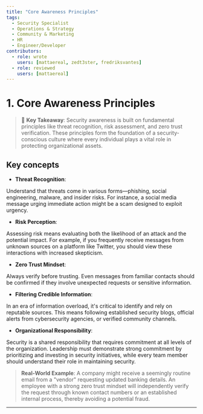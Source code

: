 ```yaml
---
title: "Core Awareness Principles"
tags:
  - Security Specialist
  - Operations & Strategy
  - Community & Marketing
  - HR
  - Engineer/Developer
contributors:
  - role: wrote
    users: [mattaereal, zedt3ster, fredriksvantes]
  - role: reviewed
    users: [mattaereal]
---
```



<TagProvider>
<TagFilter />

# 1. Core Awareness Principles

<TagList tags={frontmatter.tags} />
<AttributionList contributors={frontmatter.contributors} />

> 🔑 **Key Takeaway**: Security awareness is built on fundamental principles like threat recognition, risk assessment,
> and zero trust verification. These principles form the foundation of a security-conscious culture where every
> individual plays a vital role in protecting organizational assets.

## Key concepts

- **Threat Recognition**:

Understand that threats come in various forms—phishing, social engineering, malware, and insider risks. For instance, a
social media message urging immediate action might be a scam designed to exploit urgency.

- **Risk Perception**:

Assessing risk means evaluating both the likelihood of an attack and the potential impact. For example, if you
frequently receive messages from unknown sources on a platform like Twitter, you should view these interactions with
increased skepticism.

- **Zero Trust Mindset**:

Always verify before trusting. Even messages from familiar contacts should be confirmed if they involve unexpected
requests or sensitive information.

- **Filtering Credible Information**:

In an era of information overload, it's critical to identify and rely on reputable sources. This means following
established security blogs, official alerts from cybersecurity agencies, or verified community channels.

- **Organizational Responsibility**:

Security is a shared responsibility that requires commitment at all levels of the organization. Leadership must
demonstrate strong commitment by prioritizing and investing in security initiatives, while every team member should
understand their role in maintaining security.

> **Real-World Example**: A company might receive a seemingly routine email from a "vendor" requesting updated banking
> details. An employee with a strong zero trust mindset will independently verify the request through known contact
> numbers or an established internal process, thereby avoiding a potential fraud.

---

</TagProvider>
<ContributeFooter />
